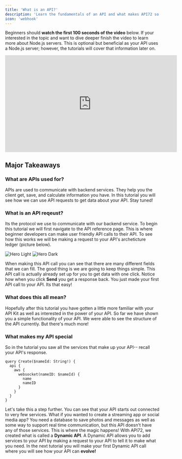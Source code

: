 ```yaml
---
title: 'What is an API?'
description: 'Learn the fundamentals of an API and what makes API72 so special!'
icon: 'webhook'
---
```


Beginners should **watch the first 100 seconds of the video** below. If your interested in the topic and want to dive deeper finish the video to learn more about Node.js servers. This is optional but beneficial as your API uses a Node.js server; however, the tutorials will cover that information later on. 

<iframe
  width="560"
  height="315"
  src="https://www.youtube.com/embed/-MTSQjw5DrM?si=fkSmuSo-XKpFRhys"
  title="YouTube video player"
  frameBorder="0"
  allow="accelerometer; autoplay; clipboard-write; encrypted-media; gyroscope; picture-in-picture"
  allowFullScreen
  style={{ width: '100%', borderRadius: '0.5rem' }}
></iframe>

## Major Takeaways

### What are APIs used for?

APIs are used to communicate with backend services. They help you the client get, save, and calculate information you have. In this tutorial you will see how we can use API requests to get data about your API. Stay tuned!

### What is an API reqeust?

Its the protocol we use to communicate with our backend service. To begin this tutorial we will first navigate to the API reference page. This is where beginner developers can make user friendly API calls to their API. To see how this works we will be making a request to your API's archeticture ledger (picture below).

<img
  className="block dark:hidden"
  src="/images/hero-light.svg"
  alt="Hero Light"
/>
<img
  className="hidden dark:block"
  src="/images/hero-dark.svg"
  alt="Hero Dark"
/>

When making this API call you can see that there are many different fields that we can fill. The good thing is we are going to keep things simple. This API call is actually already set up for you to get data with one click. 
Notice how when you click **Send** you get a response back. You just made your first API call to your API. Its that easy!

### What does this all mean?

Hopefully after this tutorial you have gotten a little more familiar with your API Kit as well as interested in the power of your API. So far we have shown you a simple functionality of your API. We were able to see the structure of the API currently. But there's much more!

### What makes my API special

So in the tutorial you saw all the services that make up your API-- recall your API's response.

```
query Create($nameId: String!) {
  api {
    aws {
      websocket(nameID: $nameId) {
        name
        nameID
      }
    }
  }
}
```

Let's take this a step further. You can see that your API starts out connected to very few services. What if you wanted to create a streaming app or social media app? You need a database to save photos and messages as well as some way to support real time communication, but this API doesn't have any of those services. This is where the magic happens! With API72, we created what is called a **Dynamic API**. A Dynamic API allows you to add services to your API by making a request to your API to tell it to make what you need. In the next tutorial you will make your first Dynamic API call where you will see how your API can **evolve!**